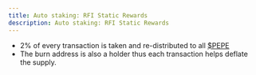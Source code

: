 ```yaml
---
title: Auto staking: RFI Static Rewards
description: Auto staking: RFI Static Rewards
---
```


- 2% of every transaction is taken and re-distributed to all [$PEPE](https://twitter.com/search?q=%24PEPEholders)
- The burn address is also a holder thus each transaction helps deflate the supply.
